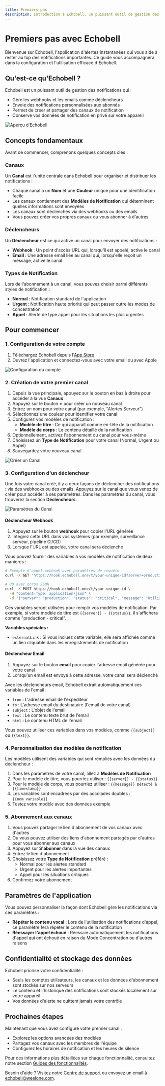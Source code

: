 ```yaml
---
title: Premiers pas
description: Introduction à Echobell, un puissant outil de gestion des notifications
---
```


# Premiers pas avec Echobell

Bienvenue sur Echobell, l'application d'alertes instantanées qui vous aide à rester au top des notifications importantes. Ce guide vous accompagnera dans la configuration et l'utilisation efficace d'Echobell.

## Qu'est-ce qu'Echobell ?

Echobell est un puissant outil de gestion des notifications qui :

- Gère les webhooks et les emails comme déclencheurs
- Envoie des notifications personnalisées aux abonnés
- Permet de créer et partager des canaux de notification
- Conserve vos données de notification en privé sur votre appareil

![Aperçu d'Echobell](/images/docs/screenshot-overview.en.webp)

## Concepts fondamentaux

Avant de commencer, comprenons quelques concepts clés :

### Canaux

Un **Canal** est l'unité centrale dans Echobell pour organiser et distribuer les notifications :

- Chaque canal a un **Nom** et une **Couleur** unique pour une identification facile
- Les canaux contiennent des **Modèles de Notification** qui déterminent quelles informations sont envoyées
- Les canaux sont déclenchés via des webhooks ou des emails
- Vous pouvez créer vos propres canaux ou vous abonner à d'autres

### Déclencheurs

Un **Déclencheur** est ce qui active un canal pour envoyer des notifications :

- **Webhook** : Un point d'accès URL qui, lorsqu'il est appelé, active le canal
- **Email** : Une adresse email liée au canal qui, lorsqu'elle reçoit un message, active le canal

### Types de Notification

Lors de l'abonnement à un canal, vous pouvez choisir parmi différents styles de notification :

- **Normal** : Notification standard de l'application
- **Urgent** : Notification haute priorité qui peut passer outre les modes de concentration
- **Appel** : Alerte de type appel pour les situations les plus urgentes

## Pour commencer

### 1. Configuration de votre compte

1. Téléchargez Echobell depuis l'[App Store](https://apps.apple.com/app/id6743597198)
2. Ouvrez l'application et connectez-vous avec votre email ou avec Apple

![Configuration du compte](/images/docs/screenshot-sign-in.en.webp)

### 2. Création de votre premier canal

1. Depuis la vue principale, appuyez sur le bouton en bas à droite pour accéder à la vue **Canaux**
2. Appuyez sur le bouton **+** pour créer un nouveau canal
3. Entrez un nom pour votre canal (par exemple, "Alertes Serveur")
4. Sélectionnez une couleur pour identifier votre canal
5. Configurez vos modèles de notification :
   - **Modèle de titre** : Ce qui apparaît comme en-tête de la notification
   - **Modèle de corps** : Le contenu détaillé de la notification
6. Optionnellement, activez l'abonnement du canal pour vous-même
7. Choisissez un **Type de Notification** pour votre canal (Normal, Urgent ou Appel)
8. Sauvegardez votre nouveau canal

![Créer un Canal](/images/docs/screenshot-create-channel.en.webp)

### 3. Configuration d'un déclencheur

Une fois votre canal créé, il y a deux façons de déclencher des notifications : via des webhooks ou des emails. Appuyez sur le canal que vous venez de créer pour accéder à ses paramètres. Dans les paramètres du canal, vous trouverez la section **Déclencheurs**.

![Paramètres du Canal](/images/docs/screenshot-channel-settings.en.webp)

#### Déclencheur Webhook

1. Appuyez sur le bouton **webhook** pour copier l'URL générée
2. Intégrez cette URL dans vos systèmes (par exemple, surveillance serveur, pipeline CI/CD)
3. Lorsque l'URL est appelée, votre canal sera déclenché

Vous pouvez fournir des variables à vos modèles de notification de deux manières :

```bash
# Exemple d'appel webhook avec paramètres de requête
curl -X GET "https://hook.echobell.one/t/your-unique-id?server=production&status=critical&message=Utilisation%20CPU%20à%2095%25"

# OU avec corps JSON
curl -X POST https://hook.echobell.one/t/your-unique-id \
  -H "Content-Type: application/json" \
  -d '{"server": "production", "status": "critical", "message": "Utilisation CPU à 95%"}'
```

Ces variables seront utilisées pour remplir vos modèles de notification. Par exemple, si votre modèle de titre est `{{server}} - {{status}}`, il s'affichera comme "production - critical".

**Variables spéciales :**

- `externalLink` : Si vous incluez cette variable, elle sera affichée comme un lien cliquable dans les enregistrements de notification

#### Déclencheur Email

1. Appuyez sur le bouton **email** pour copier l'adresse email générée pour votre canal
2. Lorsqu'un email est envoyé à cette adresse, votre canal sera déclenché

Avec les déclencheurs email, Echobell extrait automatiquement ces variables de l'email :

- `from` : L'adresse email de l'expéditeur
- `to` : L'adresse email du destinataire (l'email de votre canal)
- `subject` : L'objet de l'email
- `text` : Le contenu texte brut de l'email
- `html` : Le contenu HTML de l'email

Vous pouvez utiliser ces variables dans vos modèles, comme `{{subject}}` ou `{{text}}`.

### 4. Personnalisation des modèles de notification

Les modèles utilisent des variables qui sont remplies avec les données du déclencheur :

1. Dans les paramètres de votre canal, allez à **Modèles de Notification**
2. Pour le modèle de titre, vous pourriez utiliser : `{{server}} - {{status}}`
3. Pour le modèle de corps, vous pourriez utiliser : `{{message}} Détecté à {{timestamp}}`
4. Les variables sont encadrées par des accolades doubles : `{{nom_variable}}`
5. Testez votre modèle avec des données exemple

### 5. Abonnement aux canaux

1. Vous pouvez partager le lien d'abonnement de vos canaux avec d'autres
2. Ou vous pouvez utiliser des liens d'abonnement partagés par d'autres pour vous abonner aux canaux
3. Appuyez sur **S'abonner** dans la vue des canaux
4. Entrez le lien d'abonnement
5. Choisissez votre **Type de Notification** préféré :
   - Normal pour les alertes standard
   - Urgent pour les alertes importantes
   - Appel pour les situations critiques
6. Confirmez votre abonnement

## Paramètres de l'application

Vous pouvez personnaliser la façon dont Echobell gère les notifications via ces paramètres :

- **Répéter le contenu vocal** : Lors de l'utilisation des notifications d'appel, ce paramètre fera répéter le contenu de la notification
- **Réessayer l'appel échoué** : Réessaie automatiquement les notifications d'appel qui ont échoué en raison du Mode Concentration ou d'autres raisons

## Confidentialité et stockage des données

Echobell priorise votre confidentialité :

- Seuls les comptes utilisateurs, les canaux et les données d'abonnement sont stockés sur nos serveurs
- Le contenu et l'historique des notifications sont stockés localement sur votre appareil
- Vos données d'alerte ne quittent jamais votre contrôle

## Prochaines étapes

Maintenant que vous avez configuré votre premier canal :

- Explorez les options avancées des modèles
- Partagez vos canaux avec les membres de l'équipe
- Configurez les horaires de notification et les heures de silence

Pour des informations plus détaillées sur chaque fonctionnalité, consultez notre section [Guides des fonctionnalités](/fr/docs/features).

Besoin d'aide ? Visitez notre [Centre de support](/fr/docs/support) ou envoyez un email à echobell@weelone.com.
